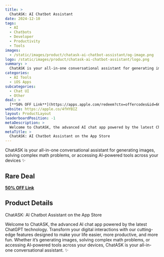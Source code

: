 ```yaml
---
title: >
  ChatASK: AI Chatbot Assistant
date: 2024-12-10
tags:
  - AI
  - Chatbots
  - Developer
  - Productivity
  - Tools
images:
  - /static/images/product/chatask-ai-chatbot-assistant/og-image.png
logo: /static/images/product/chatask-ai-chatbot-assistant/logo.png
summary: >
  ChatASK is your all-in-one conversational assistant for generating images, solving complex math problems, or accessing AI-powered tools across your devices ✨
categories:
  - AI Tools
  - iOS Apps
subcategories:
  - Chat UI
  - Other
deal: >
  [**50% OFF Link**](https://apps.apple.com/redeem?ctx=offercodes&id=6612032749&code=BLACKFRIDAY50)
website: https://apple.co/4fHYBIZ
layout: ProductLayout
leaderboardPosition: -1
metaDescription: >
  Welcome to ChatASK, the advanced AI chat app powered by the latest ChatGPT technology. Transform your digital interactions with our cutting-edge features designed to make your life easier, more productive, and more fun. Whether it’s generating images, solving complex math problems, or accessing AI-powered tools across your devices, ChatASK is your all-in-one conversational assistant. ✨
metaTitle: >
  ‎ChatASK: AI Chatbot Assistant on the App Store
---
```

ChatASK is your all-in-one conversational assistant for generating images, solving complex math problems, or accessing AI-powered tools across your devices ✨

## Rare Deal

[**50% OFF Link**](https://apps.apple.com/redeem?ctx=offercodes&id=6612032749&code=BLACKFRIDAY50)

## Product Details

‎ChatASK: AI Chatbot Assistant on the App Store

Welcome to ChatASK, the advanced AI chat app powered by the latest ChatGPT technology. Transform your digital interactions with our cutting-edge features designed to make your life easier, more productive, and more fun. Whether it’s generating images, solving complex math problems, or accessing AI-powered tools across your devices, ChatASK is your all-in-one conversational assistant. ✨
